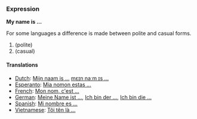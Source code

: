 ===Expression===
'''My name is ...'''

For some languages a difference is made between polite and casual forms.
# (polite)
# (casual)

====Translations====
*[[Dutch]]: [[Mijn naam is ...]] [[media:Mijn_naam_is.ogg|mɛɪn naːm ɪs ...]]
*[[Esperanto]]: [[Mia nomon estas ...]]
*[[French]]: [[Mon nom, c'est ...]]
*[[German]]: [[Meine Name ist ...]], [[Ich bin der ...]], [[Ich bin die ...]]
*[[Spanish]]: [[Mi nombre es ...]]
*[[Vietnamese]]: [[Tôi tên là ...]]